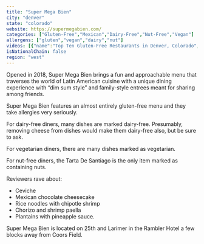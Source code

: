 ```yaml
---
title: "Super Mega Bien"
city: "denver"
state: "colorado"
website: https://supermegabien.com/
categories: ["Gluten-Free","Mexican","Dairy-Free","Nut-Free","Vegan"]
allergens: ["gluten","vegan","dairy","nut"]
videos: [{"name":"Top Ten Gluten-Free Restaurants in Denver, Colorado","url":"https://www.youtube.com/watch?v=bNbhGexozas"}]
isNationalChain: false
region: "west"
---
```

Opened in 2018, Super Mega Bien brings a fun and approachable menu that traverses the world of Latin American cuisine with a unique dining experience with “dim sum style” and family-style entrees meant for sharing among friends.

Super Mega Bien features an almost entirely gluten-free menu and they take allergies very seriously.

For dairy-free diners, many dishes are marked dairy-free. Presumably, removing cheese from dishes would make them dairy-free also, but be sure to ask.

For vegetarian diners, there are many dishes marked as vegetarian.

For nut-free diners, the Tarta De Santiago is the only item marked as containing nuts.

Reviewers rave about:
* Ceviche
* Mexican chocolate cheesecake
* Rice noodles with chipotle shrimp
* Chorizo and shrimp paella
* Plantains with pineapple sauce.

Super Mega Bien is located on 25th and Larimer in the Rambler Hotel a few blocks away from Coors Field.

